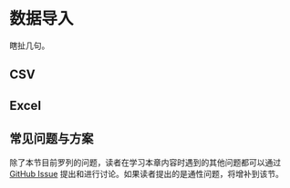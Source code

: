 # 数据导入 {#import}

瞎扯几句。

## CSV

## Excel

## 常见问题与方案 {-}

除了本节目前罗列的问题，读者在学习本章内容时遇到的其他问题都可以通过 [GitHub Issue](https://github.com/ShixiangWang/geek-r-tutorial/issues) 提出和进行讨论。如果读者提出的是通性问题，将增补到该节。
